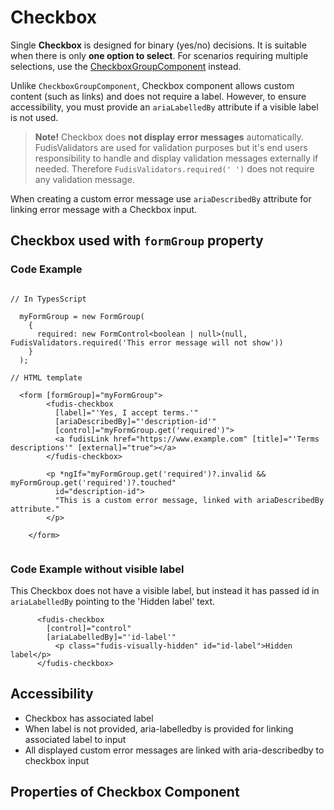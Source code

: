 
<Meta title="Components/Form/Checkbox" />

# Checkbox

Single **Checkbox** is designed for binary (yes/no) decisions. It is suitable when there is only **one option to select**. For scenarios requiring multiple selections, use the [CheckboxGroupComponent](/docs/components-form-checkbox-group--documentation) instead.

Unlike `CheckboxGroupComponent`, Checkbox component allows custom content (such as links) and does not require a label. However, to ensure accessibility, you must provide an `ariaLabelledBy` attribute if a visible label is not used.

> **Note!** Checkbox does **not display error messages** automatically. FudisValidators are used for validation purposes but it's end users responsibility to handle and display validation messages externally if needed. Therefore `FudisValidators.required(' ')` does not require any validation message.

When creating a custom error message use `ariaDescribedBy` attribute for linking error message with a Checkbox input.

## Checkbox used with `formGroup` property

### Code Example

```

// In TypesScript

  myFormGroup = new FormGroup(
    {
      required: new FormControl<boolean | null>(null, FudisValidators.required('This error message will not show'))
    }
  );

// HTML template

  <form [formGroup]="myFormGroup">
        <fudis-checkbox
          [label]="'Yes, I accept terms.'"
          [ariaDescribedBy]="'description-id'"
          [control]="myFormGroup.get('required')">
          <a fudisLink href="https://www.example.com" [title]="'Terms descriptions'" [external]="true"></a>
        </fudis-checkbox>

        <p *ngIf="myFormGroup.get('required')?.invalid && myFormGroup.get('required')?.touched"
          id="description-id">
          "This is a custom error message, linked with ariaDescribedBy attribute."
        </p>

    </form>


```

### Code Example without visible label

This Checkbox does not have a visible label, but instead it has passed id in `ariaLabelledBy` pointing to the 'Hidden label' text.

```
      <fudis-checkbox
        [control]="control"
        [ariaLabelledBy]="'id-label'"
          <p class="fudis-visually-hidden" id="id-label">Hidden label</p>
      </fudis-checkbox>

```

## Accessibility

- Checkbox has associated label
- When label is not provided, aria-labelledby is provided for linking associated label to input
- All displayed custom error messages are linked with aria-describedby to checkbox input

## Properties of Checkbox Component

<ArgTypes of={CheckboxComponent} />
